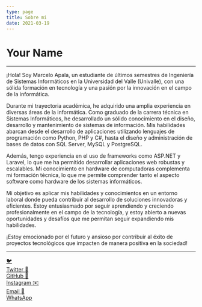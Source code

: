 ```yaml
---
type: page
title: Sobre mi
date: 2021-03-19
---
```


# Your Name

---
¡Hola! Soy Marcelo Apala, un estudiante de últimos semestres de Ingeniería de Sistemas Informáticos en la Universidad del Valle (Univalle), con una sólida formación en tecnología y una pasión por la innovación en el campo de la informática.

Durante mi trayectoria académica, he adquirido una amplia experiencia en diversas áreas de la informática. Como graduado de la carrera técnica en Sistemas Informáticos, he desarrollado un sólido conocimiento en el diseño, desarrollo y mantenimiento de sistemas de información. Mis habilidades abarcan desde el desarrollo de aplicaciones utilizando lenguajes de programación como Python, PHP y C#, hasta el diseño y administración de bases de datos con SQL Server, MySQL y PostgreSQL.

Además, tengo experiencia en el uso de frameworks como ASP.NET y Laravel, lo que me ha permitido desarrollar aplicaciones web robustas y escalables. Mi conocimiento en hardware de computadoras complementa mi formación técnica, lo que me permite comprender tanto el aspecto software como hardware de los sistemas informáticos.

Mi objetivo es aplicar mis habilidades y conocimientos en un entorno laboral donde pueda contribuir al desarrollo de soluciones innovadoras y eficientes. Estoy entusiasmado por seguir aprendiendo y creciendo profesionalmente en el campo de la tecnología, y estoy abierto a nuevas oportunidades y desafíos que me permitan seguir expandiendo mis habilidades.

¡Estoy emocionado por el futuro y ansioso por contribuir al éxito de proyectos tecnológicos que impacten de manera positiva en la sociedad!

---

<div style={{ display: 'flex', justifyContent: 'space-around', alignItems: 'center', margin: '30px 0' }}>
    <a href="https://twitter.com/yourname" target="_blank" rel="noopener noreferrer" style={{ textDecoration: 'none', color: '#1DA1F2', textAlign: 'center', margin: '0 20px' }}>
        <span style={{ fontSize: '30px', marginBottom: '10px' }}>🐦</span><br />
        Twitter
    </a>
    <a href="https://github.com/yourname" target="_blank" rel="noopener noreferrer" style={{ textDecoration: 'none', color: '#24292e', textAlign: 'center', margin: '0 20px' }}>
        <span style={{ fontSize: '30px', marginBottom: '10px' }}>🐙</span><br />
        GitHub
    </a>
    <a href="https://instagram.com/yourname" target="_blank" rel="noopener noreferrer" style={{ textDecoration: 'none', color: '#E4405F', textAlign: 'center', margin: '0 20px' }}>
        <span style={{ fontSize: '30px', marginBottom: '10px' }}>📸</span><br />
        Instagram
    </a>
    <a href="mailto:apalamarcelo@name.com" target="_blank" rel="noopener noreferrer" style={{ textDecoration: 'none', color: '#D44638', textAlign: 'center', margin: '0 20px' }}>
        <span style={{ fontSize: '30px', marginBottom: '10px' }}>✉️</span><br />
        Email
    </a>
    <a href="https://wa.me/72777487" target="_blank" rel="noopener noreferrer" style={{ textDecoration: 'none', color: '#25D366', textAlign: 'center', margin: '0 20px' }}>
        <span style={{ fontSize: '30px', marginBottom: '10px' }}>📱</span><br />
        WhatsApp
    </a>
</div>
